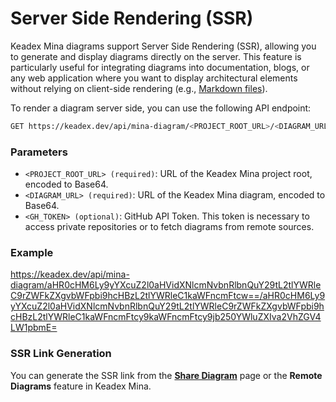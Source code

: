 # Server Side Rendering (SSR)

Keadex Mina diagrams support Server Side Rendering (SSR), allowing you to generate and display diagrams directly on the server. This feature is particularly useful for integrating diagrams into documentation, blogs, or any web application where you want to display architectural elements without relying on client-side rendering (e.g., [Markdown files](./share-diagrams.mdx#markdown-files)).

To render a diagram server side, you can use the following API endpoint:

```bash
GET https://keadex.dev/api/mina-diagram/<PROJECT_ROOT_URL>/<DIAGRAM_URL>/<GH_TOKEN>
```

### Parameters

- `<PROJECT_ROOT_URL> (required)`: URL of the Keadex Mina project root, encoded to Base64.
- `<DIAGRAM_URL> (required)`: URL of the Keadex Mina diagram, encoded to Base64.
- `<GH_TOKEN> (optional)`: GitHub API Token. This token is necessary to access private repositories or to fetch diagrams from remote sources.

### Example

https://keadex.dev/api/mina-diagram/aHR0cHM6Ly9yYXcuZ2l0aHVidXNlcmNvbnRlbnQuY29tL2tlYWRleC9rZWFkZXgvbWFpbi9hcHBzL2tlYWRleC1kaWFncmFtcw==/aHR0cHM6Ly9yYXcuZ2l0aHVidXNlcmNvbnRlbnQuY29tL2tlYWRleC9rZWFkZXgvbWFpbi9hcHBzL2tlYWRleC1kaWFncmFtcy9kaWFncmFtcy9jb250YWluZXIva2VhZGV4LW1pbmE=

### SSR Link Generation

You can generate the SSR link from the [**Share Diagram**](https://keadex.dev/en/projects/keadex-mina/share-diagram) page or the **Remote Diagrams** feature in Keadex Mina.
